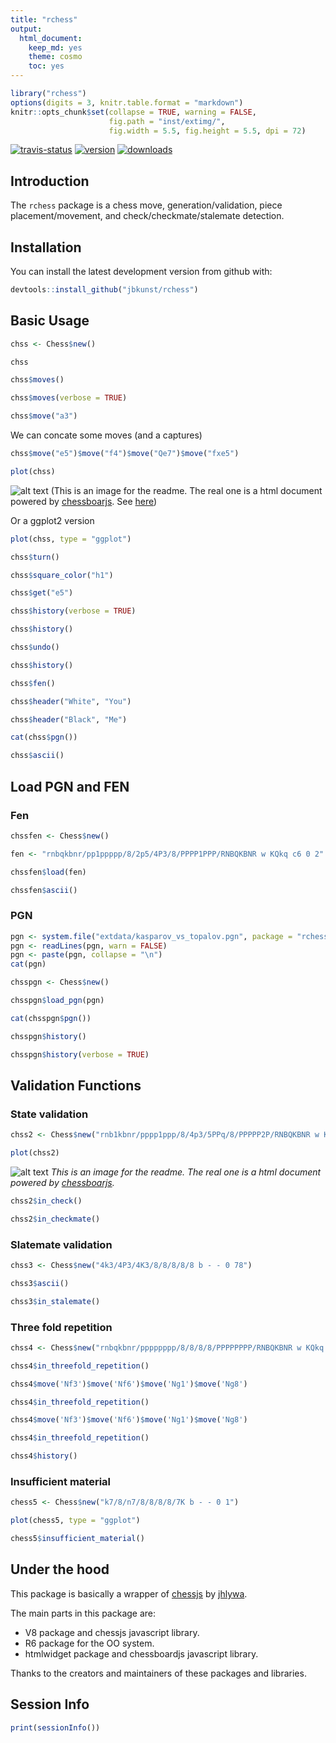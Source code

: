 ```yaml
---
title: "rchess"
output:
  html_document:
    keep_md: yes
    theme: cosmo
    toc: yes
---
```

<!-- README.md is generated from README.Rmd -->

```r
library("rchess")
options(digits = 3, knitr.table.format = "markdown")
knitr::opts_chunk$set(collapse = TRUE, warning = FALSE,
                      fig.path = "inst/extimg/",
                      fig.width = 5.5, fig.height = 5.5, dpi = 72)
```

[![travis-status](https://api.travis-ci.org/jbkunst/rchess.svg)](https://travis-ci.org/jbkunst/rchess)
[![version](http://www.r-pkg.org/badges/version/rchess)](http://www.r-pkg.org/pkg/rchess)
[![downloads](http://cranlogs.r-pkg.org/badges/rchess)](http://www.r-pkg.org/pkg/rchess)

## Introduction

The `rchess` package is a chess move, generation/validation, piece placement/movement, and check/checkmate/stalemate detection.
 

## Installation

You can install the latest development version from github with:

```r
devtools::install_github("jbkunst/rchess")
```

## Basic Usage

```r
chss <- Chess$new()

chss

chss$moves()

chss$moves(verbose = TRUE)

chss$move("a3")

```


We can concate some moves (and a captures)

```r
chss$move("e5")$move("f4")$move("Qe7")$move("fxe5")
```


```r
plot(chss)
```

![alt text](inst/extimg/plot_chssbrdjs.png)
(This is an image for the readme. The real one is a html document powered by [chessboarjs](http://chessboardjs.com/).
See [here](https://rawgit.com/jbkunst/rchess/master/dontrun/test.html))

Or a ggplot2 version

```r
plot(chss, type = "ggplot")
```


```r

chss$turn()

chss$square_color("h1")

chss$get("e5")

chss$history(verbose = TRUE)

chss$history()

chss$undo()

chss$history()

chss$fen()

chss$header("White", "You")

chss$header("Black", "Me")

cat(chss$pgn())

chss$ascii()
```

## Load PGN and FEN

### Fen

```r
chssfen <- Chess$new()

fen <- "rnbqkbnr/pp1ppppp/8/2p5/4P3/8/PPPP1PPP/RNBQKBNR w KQkq c6 0 2"

chssfen$load(fen)

chssfen$ascii()
```

### PGN

```r
pgn <- system.file("extdata/kasparov_vs_topalov.pgn", package = "rchess")
pgn <- readLines(pgn, warn = FALSE)
pgn <- paste(pgn, collapse = "\n")
cat(pgn)

chsspgn <- Chess$new()

chsspgn$load_pgn(pgn)

cat(chsspgn$pgn())

chsspgn$history()

chsspgn$history(verbose = TRUE)
```

## Validation Functions

### State validation

```r
chss2 <- Chess$new("rnb1kbnr/pppp1ppp/8/4p3/5PPq/8/PPPPP2P/RNBQKBNR w KQkq - 1 3")

```

```r
plot(chss2)
```
![alt text](inst/extimg/plot_chssbrdjs_check.png)
*This is an image for the readme. The real one is a html document powered by [chessboarjs](http://chessboardjs.com/).*


```r
chss2$in_check()

chss2$in_checkmate()
```

### Slatemate validation

```r
chss3 <- Chess$new("4k3/4P3/4K3/8/8/8/8/8 b - - 0 78")

chss3$ascii()

chss3$in_stalemate()
```

### Three fold repetition

```r
chss4 <- Chess$new("rnbqkbnr/pppppppp/8/8/8/8/PPPPPPPP/RNBQKBNR w KQkq - 0 1")

chss4$in_threefold_repetition()

chss4$move('Nf3')$move('Nf6')$move('Ng1')$move('Ng8')

chss4$in_threefold_repetition()

chss4$move('Nf3')$move('Nf6')$move('Ng1')$move('Ng8')

chss4$in_threefold_repetition()

chss4$history()
```

### Insufficient material
```r
chess5 <- Chess$new("k7/8/n7/8/8/8/8/7K b - - 0 1")

plot(chess5, type = "ggplot")

chess5$insufficient_material()
```


## Under the hood

This package is basically a wrapper of [chessjs](https://github.com/jhlywa/chess.js) by [jhlywa](https://github.com/jhlywa).

The main parts in this package are:

- V8 package and chessjs javascript library.
- R6 package for the OO system.
- htmlwidget package and chessboardjs javascript library.

Thanks to the creators and maintainers of these packages and libraries.


## Session Info

```r
print(sessionInfo())
```